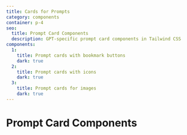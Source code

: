 ```yaml
---
title: Cards for Prompts
category: components
container: p-4
seo:
  title: Prompt Card Components
  description: GPT-specific prompt card components in Tailwind CSS
components:
  1:
    title: Prompt cards with bookmark buttons
    dark: true
  2:
    title: Prompt cards with icons
    dark: true
  3:
    title: Prompt cards for images
    dark: true
---
```


# Prompt Card Components

<ComponentsList
  componentsData={componentsData}
  componentContainer={componentContainer}
/>
